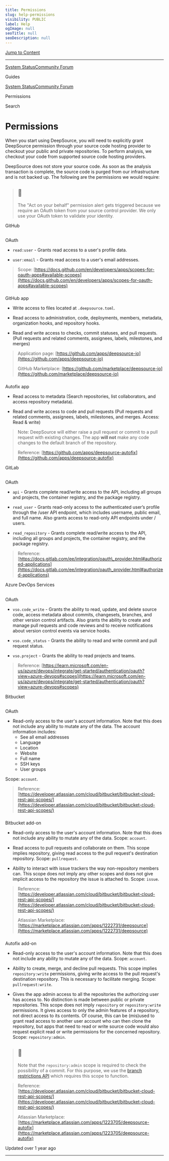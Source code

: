 ```yaml
---
title: Permissions
slug: help-permissions
visibility: PUBLIC
label: Help
ogImage: null
seoTitle: null
seoDescription: null
---
```

[Jump to Content](#content)

* * *

[System Status](https://deepsourcestatus.com/)[Community Forum](https://discuss.deepsource.com/)

Guides

[System Status](https://deepsourcestatus.com/)[Community Forum](https://discuss.deepsource.com/)

Permissions

Search

Permissions
===========

When you start using DeepSource, you will need to explicitly grant DeepSource permission through your source code hosting provider to checkout your public and private repositories. To perform analysis, we checkout your code from supported source code hosting providers.

DeepSource does not store your source code. As soon as the analysis transaction is complete, the source code is purged from our infrastructure and is not backed up. The following are the permissions we would require:

> 📘
> --
> 
> The "Act on your behalf" permission alert gets triggered because we require an OAuth token from your source control provider. We only use your OAuth token to validate your identity.

GitHub

[](#github)
---------------------

### 

OAuth

[](#oauth)

*   `read:user` - Grants read access to a user's profile data.
    
*   `user:email` - Grants read access to a user's email addresses.
    

> Scope: [https://docs.github.com/en/developers/apps/scopes-for-oauth-apps#available-scopes](https://docs.github.com/en/developers/apps/scopes-for-oauth-apps#available-scopes)

### 

GitHub app

[](#github-app)

*   Write access to files located at `.deepsource.toml`.
    
*   Read access to administration, code, deployments, members, metadata, organization hooks, and repository hooks.
    
*   Read and write access to checks, commit statuses, and pull requests. (Pull requests and related comments, assignees, labels, milestones, and merges)
    

> Application page: [https://github.com/apps/deepsource-io](https://github.com/apps/deepsource-io)
> 
> GitHub Marketplace: [https://github.com/marketplace/deepsource-io](https://github.com/marketplace/deepsource-io)

### 

Autofix app

[](#autofix-app)

*   Read access to metadata (Search repositories, list collaborators, and access repository metadata).
    
*   Read and write access to code and pull requests (Pull requests and related comments, assignees, labels, milestones, and merges. Access: Read & write)
    

> Note: DeepSource will either raise a pull request or commit to a pull request with existing changes. The app **will not** make any code changes to the default branch of the repository.
> 
> Reference: [https://github.com/apps/deepsource-autofix](https://github.com/apps/deepsource-autofix)

GitLab

[](#gitlab)
---------------------

### 

OAuth

[](#oauth-1)

*   `api` - Grants complete read/write access to the API, including all groups and projects, the container registry, and the package registry.
    
*   `read_user` - Grants read-only access to the authenticated user’s profile through the /user API endpoint, which includes username, public email, and full name. Also grants access to read-only API endpoints under / users.
    
*   `read_repository` - Grants complete read/write access to the API, including all groups and projects, the container registry, and the package registry.
    

> Reference: [https://docs.gitlab.com/ee/integration/oauth\_provider.html#authorized-applications](https://docs.gitlab.com/ee/integration/oauth_provider.html#authorized-applications)

Azure DevOps Services

[](#azure-devops-services)
---------------------------------------------------

### 

OAuth

[](#oauth-2)

*   `vso.code_write` - Grants the ability to read, update, and delete source code, access metadata about commits, changesets, branches, and other version control artifacts. Also grants the ability to create and manage pull requests and code reviews and to receive notifications about version control events via service hooks.
    
*   `vso.code_status` - Grants the ability to read and write commit and pull request status.
    
*   `vso.project` - Grants the ability to read projects and teams.
    

> Reference: [https://learn.microsoft.com/en-us/azure/devops/integrate/get-started/authentication/oauth?view=azure-devops#scopes](https://learn.microsoft.com/en-us/azure/devops/integrate/get-started/authentication/oauth?view=azure-devops#scopes)

Bitbucket

[](#bitbucket)
---------------------------

### 

OAuth

[](#oauth-3)

*   Read-only access to the user's account information. Note that this does not include any ability to mutate any of the data. The account information includes:
    *   See all email addresses
    *   Language
    *   Location
    *   Website
    *   Full name
    *   SSH keys
    *   User groups

Scope: `account`.

> Reference: [https://developer.atlassian.com/cloud/bitbucket/bitbucket-cloud-rest-api-scopes/](https://developer.atlassian.com/cloud/bitbucket/bitbucket-cloud-rest-api-scopes/)

### 

Bitbucket add-on

[](#bitbucket-add-on)

*   Read-only access to the user's account information. Note that this does not include any ability to mutate any of the data. Scope: `account`.
    
*   Read access to pull requests and collaborate on them. This scope implies repository, giving read access to the pull request's destination repository. Scope: `pullrequest`.
    
*   Ability to interact with issue trackers the way non-repository members can. This scope does not imply any other scopes and does not give implicit access to the repository the issue is attached to. Scope: `issue`.
    

> Reference: [https://developer.atlassian.com/cloud/bitbucket/bitbucket-cloud-rest-api-scopes/](https://developer.atlassian.com/cloud/bitbucket/bitbucket-cloud-rest-api-scopes/)
> 
> Atlassian Marketplace: [https://marketplace.atlassian.com/apps/1222731/deepsource](https://marketplace.atlassian.com/apps/1222731/deepsource)

### 

Autofix add-on

[](#autofix-add-on)

*   Read-only access to the user's account information. Note that this does not include any ability to mutate any of the data. Scope: `account`.
    
*   Ability to create, merge, and decline pull requests. This scope implies `repository:write` permissions, giving write access to the pull request's destination repository. This is necessary to facilitate merging. Scope: `pullrequest:write`.
    
*   Gives the app admin access to all the repositories the authorizing user has access to. No distinction is made between public or private repositories. This scope does not imply `repository` or `repository:write` permissions. It gives access to only the admin features of a repository, not direct access to its contents. Of course, this can be (mis)used to grant read access to another user account who can then clone the repository, but apps that need to read or write source code would also request explicit read or write permissions for the concerned repository. Scope: `repository:admin`.
    

> 🚧
> --
> 
> Note that the `repository:admin` scope is required to check the possibility of a commit. For this purpose, we use the [branch restrictions API](https://developer.atlassian.com/bitbucket/api/2/reference/resource/repositories/%7Bworkspace%7D/%7Brepo_slug%7D/branch-restrictions) which requires this scope to function.

> Reference: [https://developer.atlassian.com/cloud/bitbucket/bitbucket-cloud-rest-api-scopes/](https://developer.atlassian.com/cloud/bitbucket/bitbucket-cloud-rest-api-scopes/)
> 
> Atlassian Marketplace: [https://marketplace.atlassian.com/apps/1223705/deepsource-autofix](https://marketplace.atlassian.com/apps/1223705/deepsource-autofix)

Updated over 1 year ago

* * *
